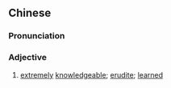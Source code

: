 {{also|渊博}}
==Chinese==
{{zh-forms|s=渊博}}

===Pronunciation===
{{zh-pron
|m=yuānbó
|c=jyun1 bok3
|mn=qz,xm,zz:ian-phok/qz,xm:ian-pok
|cat=a
}}

===Adjective===
{{zh-adj}}

# [[extremely]] [[knowledgeable]]; [[erudite]]; [[learned]]